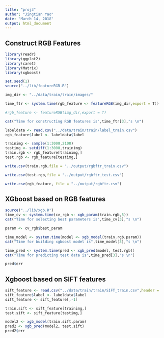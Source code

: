 ```yaml
---
title: "proj3"
author: "Jingtian Yao"
date: "March 14, 2018"
output: html_document
---
```


## Construct RGB Features

```r
library(readr)
library(ggplot2)
library(caret)
library(Matrix)
library(xgboost)

set.seed(1)
source("../lib/featureRGB.R")

img_dir <- "../data/train/train/images/"

time_ftr <- system.time(rgb_feature <- featureRGB(img_dir,export = T))

#rgb_feature <- featureRGB(img_dir,export = T)

cat("Time for constructing RGB features is",time_ftr[3],"s \n")

labeldata <- read.csv("../data/train/train/label_train.csv")
rgb_feature$label <- labeldata$label

trainimg <- sample(1:3000,2100)
testimg <- setdiff(1:3000,trainimg)
train.rgb <- rgb_feature[trainimg,]
test.rgb <- rgb_feature[testimg,]

write.csv(train.rgb,file = "../output/rgbftr_train.csv")

write.csv(test.rgb,file = "../output/rgbftr_test.csv")

write.csv(rgb_feature, file = "../output/rgbftr.csv")

```

## XGboost based on RGB features

```r
source("../lib/xgb.R")
time_cv <- system.time(cv_rgb <- xgb_param(train.rgb,5))
cat("Time for selecting best parameters is",time_cv[3],"s \n")

param <- cv_rgb$best_param

time_model <- system.time(model <- xgb_model(train.rgb,param))
cat("Time for building xgboost model is",time_model[3],"s \n")

time_pred <- system.time(pred <- xgb_pred(model, test.rgb))
cat("Time for predicting test data is",time_pred[3],"s \n")

pred$err
```


## Xgboost based on SIFT features

```r
sift_feature <- read.csv("../data/train/train/SIFT_train.csv",header = F)
sift_feature$label <- labeldata$label
sift_feature <- sift_feature[,-1]

train.sift <- sift_feature[trainimg,]
test.sift <- sift_feature[testimg,]

model2 <- xgb_model(train.sift,param)
pred2 <- xgb_pred(model2, test.sift)
pred2$err

```


